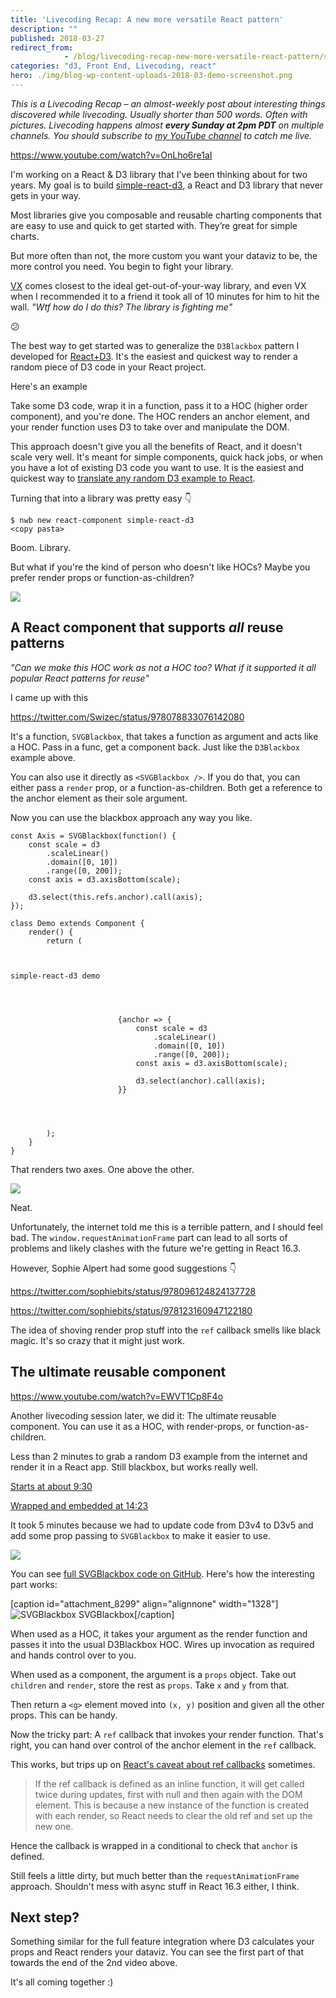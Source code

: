 ```yaml
---
title: 'Livecoding Recap: A new more versatile React pattern'
description: ""
published: 2018-03-27
redirect_from: 
            - /blog/livecoding-recap-new-more-versatile-react-pattern/swizec/8302
categories: "d3, Front End, Livecoding, react"
hero: ./img/blog-wp-content-uploads-2018-03-demo-screenshot.png
---
```

_This is a Livecoding Recap – an almost-weekly post about interesting things discovered while livecoding. Usually shorter than 500 words. Often with pictures. Livecoding happens almost **every Sunday at 2pm PDT** on multiple channels. You should subscribe to [my YouTube channel](https://www.youtube.com/user/TheSwizec) to catch me live._



https://www.youtube.com/watch?v=OnLho6re1aI



I'm working on a React & D3 library that I've been thinking about for two years. My goal is to build [simple-react-d3](https://github.com/Swizec/simple-react-d3), a React and D3 library that never gets in your way.



Most libraries give you composable and reusable charting components that are easy to use and quick to get started with. They’re great for simple charts.



But more often than not, the more custom you want your dataviz to be, the more control you need. You begin to fight your library.



[VX](https://vx-demo.now.sh/) comes closest to the ideal get-out-of-your-way library, and even VX when I recommended it to a friend it took all of 10 minutes for him to hit the wall. _"Wtf how do I do this? The library is fighting me"_



😕



The best way to get started was to generalize the `D3Blackbox` pattern I developed for [React+D3](https://swizec.com/reactd3js). It's the easiest and quickest way to render a random piece of D3 code in your React project.



Here's an example





Take some D3 code, wrap it in a function, pass it to a HOC (higher order component), and you're done. The HOC renders an anchor element, and your render function uses D3 to take over and manipulate the DOM.



This approach doesn't give you all the benefits of React, and it doesn't scale very well. It's meant for simple components, quick hack jobs, or when you have a lot of existing D3 code you want to use. It is the easiest and quickest way to [translate any random D3 example to React](https://swizec.com/blog/translate-random-d3-example-react/swizec/7765).



Turning that into a library was pretty easy 👇



```
$ nwb new react-component simple-react-d3
<copy pasta>
```



Boom. Library.



But what if you're the kind of person who doesn't like HOCs? Maybe you prefer render props or function-as-children?



![](./img/media-oDOnRIDjxlCzC-giphy.gif)



## A React component that supports _all_ reuse patterns



_"Can we make this HOC work as not a HOC too? What if it supported it all popular React patterns for reuse"_



I came up with this



https://twitter.com/Swizec/status/978078833076142080



It's a function, `SVGBlackbox`, that takes a function as argument and acts like a HOC. Pass in a func, get a component back. Just like the `D3Blackbox` example above.



You can also use it directly as `<SVGBlackbox />`. If you do that, you can either pass a `render` prop, or a function-as-children. Both get a reference to the anchor element as their sole argument.



Now you can use the blackbox approach any way you like.



```
const Axis = SVGBlackbox(function() {
    const scale = d3
        .scaleLinear()
        .domain([0, 10])
        .range([0, 200]);
    const axis = d3.axisBottom(scale);

    d3.select(this.refs.anchor).call(axis);
});

class Demo extends Component {
    render() {
        return (
            

                
simple-react-d3 demo

                
                    
                    
                        {anchor => {
                            const scale = d3
                                .scaleLinear()
                                .domain([0, 10])
                                .range([0, 200]);
                            const axis = d3.axisBottom(scale);

                            d3.select(anchor).call(axis);
                        }}
                    
                
            

        );
    }
}
```



That renders two axes. One above the other.



![](./img/blog-wp-content-uploads-2018-03-demo-screenshot.png)



Neat.



Unfortunately, the internet told me this is a terrible pattern, and I should feel bad. The `window.requestAnimationFrame` part can lead to all sorts of problems and likely clashes with the future we're getting in React 16.3.



However, Sophie Alpert had some good suggestions 👇



https://twitter.com/sophiebits/status/978096124824137728



https://twitter.com/sophiebits/status/978123160947122180



The idea of shoving render prop stuff into the `ref` callback smells like black magic. It's so crazy that it might just work.



## The ultimate reusable component



https://www.youtube.com/watch?v=EWVT1Cp8F4o



Another livecoding session later, we did it: The ultimate reusable component. You can use it as a HOC, with render-props, or function-as-children.



Less than 2 minutes to grab a random D3 example from the internet and render it in a React app. Still blackbox, but works really well.



[Starts at about 9:30](https://youtu.be/EWVT1Cp8F4o?t=574)



[Wrapped and embedded at 14:23](https://youtu.be/EWVT1Cp8F4o?t=863)



It took 5 minutes because we had to update code from D3v4 to D3v5 and add some prop passing to `SVGBlackbox` to make it easier to use.



![](./img/blog-wp-content-uploads-2018-03-svgblackbox-example.gif)



You can see [full SVGBlackbox code on GitHub](https://github.com/Swizec/simple-react-d3/blob/master/src/SVGBlackbox.js). Here's how the interesting part works:



\[caption id="attachment_8299" align="alignnone" width="1328"]![SVGBlackbox](./img/blog-wp-content-uploads-2018-03-finished-svgblackbox.png) SVGBlackbox\[/caption]



When used as a HOC, it takes your argument as the render function and passes it into the usual D3Blackbox HOC. Wires up invocation as required and hands control over to you.



When used as a component, the argument is a `props` object. Take out `children` and `render`, store the rest as `props`. Take `x` and `y` from that.



Then return a `<g>` element moved into `(x, y)` position and given all the other props. This can be handy.



Now the tricky part: A `ref` callback that invokes your render function. That's right, you can hand over control of the anchor element in the `ref` callback.



This works, but trips up on [React's caveat about ref callbacks](https://reactjs.org/docs/refs-and-the-dom.html) sometimes.



> If the ref callback is defined as an inline function, it will get called twice during updates, first with null and then again with the DOM element. This is because a new instance of the function is created with each render, so React needs to clear the old ref and set up the new one.



Hence the callback is wrapped in a conditional to check that `anchor` is defined.



Still feels a little dirty, but much better than the `requestAnimationFrame` approach. Shouldn't mess with async stuff in React 16.3 either, I think.



## Next step?



Something similar for the full feature integration where D3 calculates your props and React renders your dataviz. You can see the first part of that towards the end of the 2nd video above.



It's all coming together :)